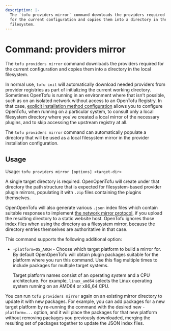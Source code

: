 ```yaml
---
description: |-
  The `tofu providers mirror` command downloads the providers required
  for the current configuration and copies them into a directory in the local
  filesystem.
---
```


# Command: providers mirror

The `tofu providers mirror` command downloads the providers required
for the current configuration and copies them into a directory in the local
filesystem.

In normal use, `tofu init` will automatically download needed providers
from provider registries as part of initializing the current working directory.
Sometimes OpenTofu is running in an environment where that isn't possible,
such as on an isolated network without access to an OpenTofu Registry. In
that case,
[explicit installation method configuration](/docs/cli/config/config-file#explicit-installation-method-configuration)
allows you to configure OpenTofu, when running on a particular system, to
consult only a local filesystem directory where you've created a local mirror
of the necessary plugins, and to skip accessing the upstream registry at all.

The `tofu providers mirror` command can automatically populate a directory
that will be used as a local filesystem mirror in the provider installation
configuration.

## Usage

Usage: `tofu providers mirror [options] <target-dir>`

A single target directory is required. OpenOpenTofu will create under that
directory the path structure that is expected for filesystem-based provider
plugin mirrors, populating it with `.zip` files containing the plugins
themselves.

OpenOpenTofu will also generate various `.json` index files which contain suitable
responses to implement
[the network mirror protocol](/docs/internals/provider-network-mirror-protocol),
if you upload the resulting directory to a static website host. OpenTofu
ignores those index files when using the directory as a filesystem mirror,
because the directory entries themselves are authoritative in that case.

This command supports the following additional option:

* `-platform=OS_ARCH` - Choose which target platform to build a mirror for.
  By default OpenOpenTofu will obtain plugin packages suitable for the platform
  where you run this command. Use this flag multiple times to include packages
  for multiple target systems.

  Target platform names consist of an operating system and a CPU
  architecture. For example, `linux_amd64` selects the Linux operating system
  running on an AMD64 or x86_64 CPU.

You can run `tofu providers mirror` again on an existing mirror directory
to update it with new packages. For example, you can add packages for a new
target platform by re-running the command with the desired new `-platform=...`
option, and it will place the packages for that new platform without removing
packages you previously downloaded, merging the resulting set of packages
together to update the JSON index files.
